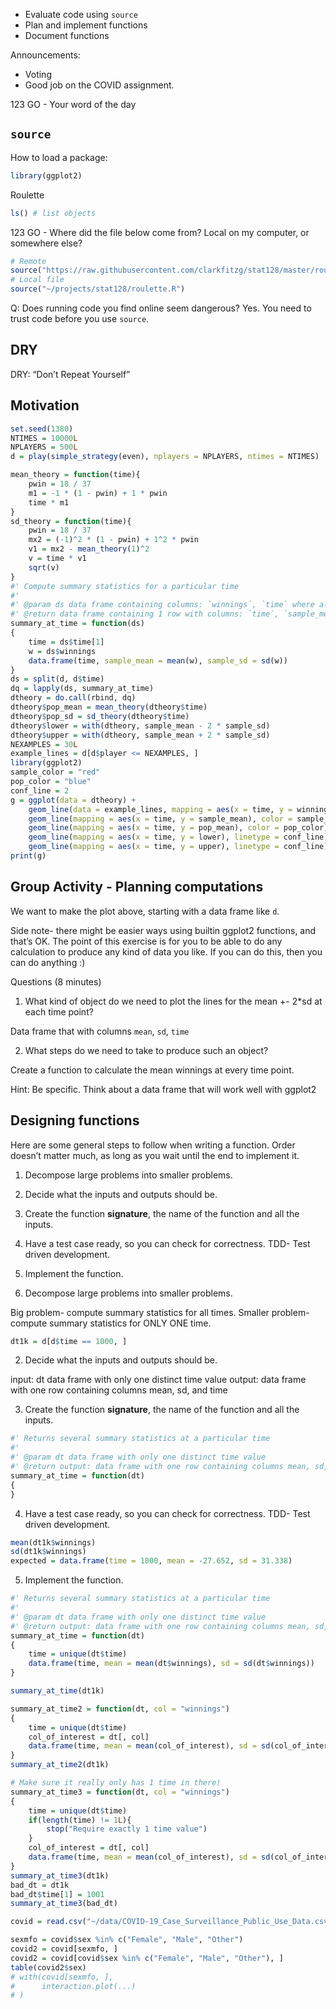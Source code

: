- Evaluate code using `source`
- Plan and implement functions
- Document functions

Announcements:

- Voting
- Good job on the COVID assignment.

123 GO - Your word of the day

## `source`

How to load a package:

```r
library(ggplot2)
```

Roulette

```r
ls() # list objects
```

123 GO - Where did the file below come from?
Local on my computer, or somewhere else?

```r
# Remote
source("https://raw.githubusercontent.com/clarkfitzg/stat128/master/roulette.R")
# Local file
source("~/projects/stat128/roulette.R")
```

Q: Does running code you find online seem dangerous?
Yes. You need to trust code before you use `source`.


## DRY

DRY: "Don't Repeat Yourself"


## Motivation


```r
set.seed(1380)
NTIMES = 10000L
NPLAYERS = 500L
d = play(simple_strategy(even), nplayers = NPLAYERS, ntimes = NTIMES)
```


```r
mean_theory = function(time){
    pwin = 18 / 37
    m1 = -1 * (1 - pwin) + 1 * pwin
    time * m1
}
sd_theory = function(time){
    pwin = 18 / 37
    mx2 = (-1)^2 * (1 - pwin) + 1^2 * pwin
    v1 = mx2 - mean_theory(1)^2
    v = time * v1
    sqrt(v)
}
#' Compute summary statistics for a particular time
#'
#' @param ds data frame containing columns: `winnings`, `time` where all times are the same
#' @return data frame containing 1 row with columns: `time`, `sample_mean`, `sample_sd`
summary_at_time = function(ds)
{
    time = ds$time[1]
    w = ds$winnings
    data.frame(time, sample_mean = mean(w), sample_sd = sd(w))
}
ds = split(d, d$time)
dq = lapply(ds, summary_at_time)
dtheory = do.call(rbind, dq)
dtheory$pop_mean = mean_theory(dtheory$time)
dtheory$pop_sd = sd_theory(dtheory$time)
dtheory$lower = with(dtheory, sample_mean - 2 * sample_sd)
dtheory$upper = with(dtheory, sample_mean + 2 * sample_sd)
NEXAMPLES = 30L
example_lines = d[d$player <= NEXAMPLES, ]
library(ggplot2)
sample_color = "red"
pop_color = "blue"
conf_line = 2
g = ggplot(data = dtheory) +
    geom_line(data = example_lines, mapping = aes(x = time, y = winnings, group = player), alpha = 0.1, size = 0.3) +
    geom_line(mapping = aes(x = time, y = sample_mean), color = sample_color) + 
    geom_line(mapping = aes(x = time, y = pop_mean), color = pop_color) +
    geom_line(mapping = aes(x = time, y = lower), linetype = conf_line) + 
    geom_line(mapping = aes(x = time, y = upper), linetype = conf_line)
print(g)
```

## Group Activity - Planning computations

We want to make the plot above, starting with a data frame like `d`.

Side note- there might be easier ways using builtin ggplot2 functions, and that's OK.
The point of this exercise is for you to be able to do any calculation to produce any kind of data you like.
If you can do this, then you can do anything :)

Questions (8 minutes)

1. What kind of object do we need to plot the lines for the mean +- 2*sd at each time point?

Data frame that with columns `mean`, `sd`, `time`

2. What steps do we need to take to produce such an object?

Create a function to calculate the mean winnings at every time point.

Hint: Be specific.
Think about a data frame that will work well with ggplot2


## Designing functions

Here are some general steps to follow when writing a function.
Order doesn't matter much, as long as you wait until the end to implement it.

1. Decompose large problems into smaller problems.
2. Decide what the inputs and outputs should be.
3. Create the function __signature__, the name of the function and all the inputs.
4. Have a test case ready, so you can check for correctness.
    TDD- Test driven development.
5. Implement the function.


1. Decompose large problems into smaller problems.

Big problem- compute summary statistics for all times.
Smaller problem- compute summary statistics for ONLY ONE time.

```r
dt1k = d[d$time == 1000, ]
```


2. Decide what the inputs and outputs should be.

input: dt data frame with only one distinct time value
output: data frame with one row containing columns mean, sd, and time

3. Create the function __signature__, the name of the function and all the inputs.

```r
#' Returns several summary statistics at a particular time
#'
#' @param dt data frame with only one distinct time value
#' @return output: data frame with one row containing columns mean, sd, and time
summary_at_time = function(dt)
{
}
```

4. Have a test case ready, so you can check for correctness.
    TDD- Test driven development.
    
```r
mean(dt1k$winnings)
sd(dt1k$winnings)
expected = data.frame(time = 1000, mean = -27.652, sd = 31.338)
```

5. Implement the function.

```r
#' Returns several summary statistics at a particular time
#'
#' @param dt data frame with only one distinct time value
#' @return output: data frame with one row containing columns mean, sd, and time
summary_at_time = function(dt)
{
    time = unique(dt$time)
    data.frame(time, mean = mean(dt$winnings), sd = sd(dt$winnings))
}
```


```r
summary_at_time(dt1k)
```

```r
summary_at_time2 = function(dt, col = "winnings")
{
    time = unique(dt$time)
    col_of_interest = dt[, col]
    data.frame(time, mean = mean(col_of_interest), sd = sd(col_of_interest))
}
summary_at_time2(dt1k)
```



```r
# Make sure it really only has 1 time in there!
summary_at_time3 = function(dt, col = "winnings")
{
    time = unique(dt$time)
    if(length(time) != 1L){
        stop("Require exactly 1 time value")
    }
    col_of_interest = dt[, col]
    data.frame(time, mean = mean(col_of_interest), sd = sd(col_of_interest))
}
summary_at_time3(dt1k)
bad_dt = dt1k
bad_dt$time[1] = 1001
summary_at_time3(bad_dt)
```



```r
covid = read.csv("~/data/COVID-19_Case_Surveillance_Public_Use_Data.csv")
```


```r
sexmfo = covid$sex %in% c("Female", "Male", "Other")
covid2 = covid[sexmfo, ]
covid2 = covid[covid$sex %in% c("Female", "Male", "Other"), ]
table(covid2$sex)
# with(covid[sexmfo, ],
#      interaction.plot(...)
# )
```
